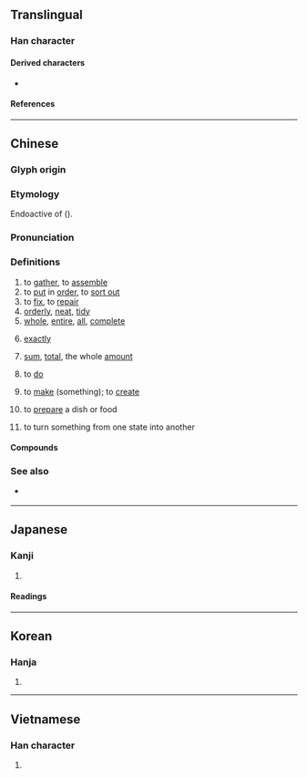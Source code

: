 {{also|𠢦}}
{{character info}}
==Translingual==
{{stroke order|strokes=16}}

===Han character===
{{Han char|rn=66|rad=攴|as=12|sn=16|four=58101|canj=DKMYM|ids=⿱敕正}}

====Derived characters====
* {{l|mul|[[𡓟]]}}

====References====
{{Han ref|kx=0475.321|dkj=13394|hdz=21477.080|uh=6574}}

----

==Chinese==
{{zh-forms|alt=𰋞-second round simplified}}

===Glyph origin===
{{Han etym}}
{{Han compound|敕|正|c1=s|c2=p|ls=psc}}

===Etymology===
Endoactive of {{och-l|正|id=1}} ({{zh-ref|Schuessler, 2007}}).

===Pronunciation===
{{zh-pron
|m=zhěng
|ma=Zh-zhěng.oga
|c=zing2
|h=pfs=cháng
|md=
|mn=chéng
|mn-t=zian2
|w=2tsen
|mc=y
|oc=y
|cat=v,a,adv
}}

===Definitions===
{{zh-hanzi}}

# to [[gather]], to [[assemble]]
# to [[put]] in [[order]], to [[sort out]]
# to [[fix]], to [[repair]]
# [[orderly]], [[neat]], [[tidy]]
# [[whole]], [[entire]], [[all]], [[complete]]
#: {{zh-x|整 棟 樓 的 人 都 在 睡覺。|All the people in the building are sleeping.}}
# [[exactly]]
#: {{zh-x|下午 三 點 整|exactly three o'clock p.m.}}
# [[sum]], [[total]], the whole [[amount]]
# {{lb|zh|dialectal Mandarin}} to [[do]]
#: {{zh-x|這 可 咋整 啊？|What do I '''do'''?|M-NE}}
# {{lb|zh|dialectal Mandarin|Cantonese}} to [[make]] (something); to [[create]]
#: {{zh-x|我 整 咗 蛋{daan6}撻{taat1} 但係 冇 人 食。|I '''made''' egg tarts but no one ate any.|C}}
# {{lb|zh|dialectal Mandarin|Cantonese}} to [[prepare]] a dish or food
#: {{zh-x|整 幾個 小菜|to '''prepare''' some side dishes|M-NE}}
#: {{zh-x|番茄{ke2} 應該 點 整？|How do I prepare tomatoes?|C}}
# {{lb|zh|dialectal Mandarin|Cantonese}} to turn something from one state into another
#: {{zh-x|整爛|to break, to shatter|C}}
#: {{zh-x|整直|to straighten|C}}
#: {{zh-x|整大|to enlarge|C}}

====Compounds====
{{zh-der|整個|一整天|不整|不整不齊|不整合|不整脈|不整齊花|修整|停眠整宿|公司重整|分工整合|勻整|化整為零|化零為整|合零為整|咬合調整|嚴整|好整以暇|完整|工整|平平整整|平整|平頭整臉|彙整|心律不整|恭肅嚴整|整人|整人遊戲|整修|整備|整兵|整合|整地|整型|整型外科|整夜|整天|整套|整容|整容術|整年|整廠輸出|整建|整手甲|整扮|整排|整整|整整齊齊|整數|整日|整束|整枝|整治|整流|整流器|整流罩|整潔|整理|整編|整肅|整臉|整臉子|整莊|整衣|整衣斂容|整補|整裝|整裝待發|整襟危坐|整躬率物|整軍|整軍經武|整鈔|整錠|整除|整頓|整風|整飭|整飯|整體|整體性|整點|整齊|整齊劃一|整齊花|正整數|河道整治|盤整|社會整合|科際整合|端整|衣冠不整|衣衫不整|調整|逆向整合|重整|重整人|重整旗鼓|釐整|零存整付|齊整|齊整如一|齊齊整整|整定}}

===See also===
* {{qualifier|Cantonese}} {{zh-l|搞|gaau2}}

{{zh-cat|Intermediate}}

----

==Japanese==

===Kanji===
{{ja-kanji|grade=3|rs=攴11}}

# {{rfdef|ja|sort=攴11}}

====Readings====
{{ja-readings
|goon=しょう
|kanon=せい
|kun=ととの-える, ととの-う
}}

----

==Korean==

===Hanja===
{{ko-hanja|가지런하다|가지런할|정}}

# {{rfdef|ko|sort=攴11}}

----

==Vietnamese==

===Han character===
{{vi-hantu|[[chỉnh]], [[chệnh]], [[chểnh]], [[xiềng]], [[chửng]]|rs=攴11}}

# {{rfdef|vi|sort=攴11}}